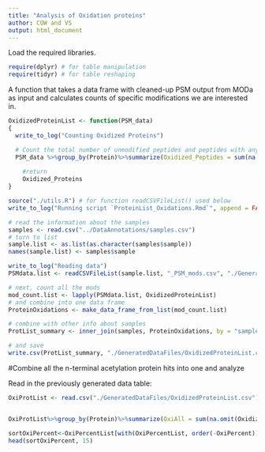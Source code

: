 ```yaml
---
title: "Analysis of Oxidation proteins"
author: COW and VS
output: html_document
---
```


Load the required libraries.
```r
require(dplyr) # for table manipulation
require(tidyr) # for table reshaping
```


A function that takes a data frame with cleaned-up PSM output from MODa as input and calculates counts of specific modifications we are interested in.
```r
OxidizedProteinList <- function(PSM_data)
{
  write_to_log("Counting Oxidized Proteins")

  # Count the total number of unmodified peptides and peptides with any sort of modification
  PSM_data %>%group_by(Protein)%>%summarize(Oxidized_Peptides = sum(na.omit(Modification == 16)), Non_Oxidized_Peptides = sum(!na.omit(Modification == 16))) -> Oxidized_Proteins
 
    #return
    Oxidized_Proteins
}
```


```r
source("./utils.R") # for function readCSVFileList() used below
write_to_log("Running script `ProteinList_Oxidations.Rmd`", append = FALSE)

# read the information about the samples
samples <- read.csv("../DataAnnotations/samples.csv")
# turn to list
sample.list <- as.list(as.character(samples$sample))
names(sample.list) <- samples$sample

write_to_log("Reading data")
PSMdata.list <- readCSVFileList(sample.list, "_PSM_mods.csv", "./GeneratedDataFiles/PSMHits")

# next, count all the mods
mod_count.list <- lapply(PSMdata.list, OxidizedProteinList)
# and combine into one data frame
ProteinOxidations <- make_data_frame_from_list(mod_count.list)

# combine with other info about samples
ProtList_summary <- inner_join(samples, ProteinOxidations, by = "sample")

# and save
write.csv(ProtList_summary, "./GeneratedDataFiles/OxidizedProteinList.csv", row.names = FALSE)
```

#Combine all the n-terminal acetylation protein hits into one and analyze


Read in the previously generated data table:
```r
OxiProtList <- read.csv("./GeneratedDataFiles/OxidizedProteinList.csv")


OxiProtList%>%group_by(Protein)%>%summarize(OxiAll = sum(na.omit(Oxidized_Peptides)), NonOxiAll = sum(na.omit(Non_Oxidized_Peptides)), OxiPercent = 100*OxiAll/(OxiAll+NonOxiAll))->OxiPercentList

sortOxiPercent<-OxiPercentList[with(OxiPercentList, order(-OxiPercent)), ]
head(sortOxiPercent, 15)
```

